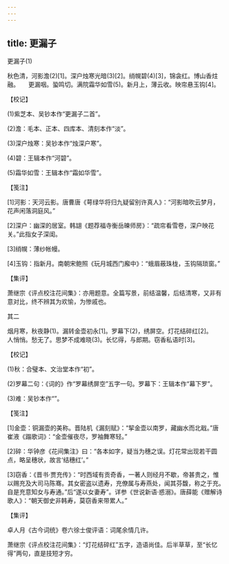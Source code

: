 ```yaml
---
---
---
```

title: 更漏子
---



更漏子(1)


秋色清，河影澹(2)[1]。深户烛寒光暗(3)[2]。绡幌碧(4)[3]，锦衾红。博山香炷融。　　更漏咽。蛩鸣切。满院霜华如雪(5)。新月上，薄云收。映帘悬玉钩[4]。





【校记】


(1)紫芝本、吴钞本作“更漏子二首”。

(2)澹：毛本、正本、四库本、清刻本作“淡”。

(3)深户烛寒：吴钞本作“烛深户寒”。

(4)碧：王辑本作“河碧”。

(5)霜华如雪：王辑本作“霜如华雪”。





【笺注】


[1]河影：天河云影。唐曹唐《萼绿华将归九疑留别许真人》：“河影暗吹云梦月，花声闲落洞庭风。”

[2]深户：幽深的居室。韩翃《题荐福寺衡岳暕师房》：“疏帘看雪卷，深户映花关。”此指女子深闺。

[3]绡幌：薄纱帐幔。

[4]玉钩：指新月。南朝宋鲍照《玩月城西门廨中》：“蛾眉蔽珠栊，玉钩隔琐窗。”





【集评】


萧继宗《评点校注花间集》：亦用题意。全篇写景，前结温馨，后结清寒，又非有意对比，终不辨其为欢愉，为惨戚也。





其二


烟月寒，秋夜静(1)。漏转金壶初永[1]。罗幕下(2)，绣屏空。灯花结碎红[2]。　　人悄悄。愁无了。思梦不成难晓(3)。长忆得，与郎期。窃香私语时[3]。





【校记】


(1)秋：合璧本、文治堂本作“初”。

(2)罗幕二句：《词的》作“罗幕绣屏空”五字一句。罗幕下：王辑本作“幕下罗”。

(3)难：吴钞本作“”。





【笺注】


[1]金壶：铜漏壶的美称。晋陆机《漏刻赋》：“挈金壶以南罗，藏幽水而北戢。”唐崔液《蹋歌词》：“金壶催夜尽，罗袖舞寒轻。”

[2]碎：华钟彦《花间集注》曰：“各本如字，疑当为穗之误。灯花常出现若干圆点，略呈穗状，故言‘结穗红’。”

[3]窃香：《晋书·贾充传》：“时西域有贡奇香，一著人则经月不歇，帝甚贵之，惟以赐充及大司马陈骞。其女密盗以遗寿，充僚属与寿燕处，闻其芬馥，称之于充。自是充意知女与寿通。”后“遂以女妻寿”。详参《世说新语·惑溺》。唐薛能《赠解诗歌人》：“朝天御史非韩寿，莫窃香来带累人。”





【集评】


卓人月《古今词统》卷六徐士俊评语：词尾余情几许。

萧继宗《评点校注花间集》：“灯花结碎红”五字，造语尚佳。后半草草，至“长忆得”两句，直是技短才穷。